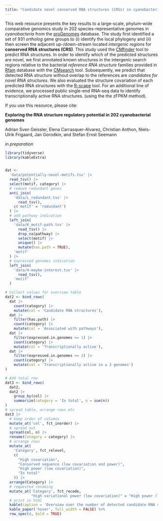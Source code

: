 ```yaml
---
title: "Candidate novel conserved RNA structures (CRSs) in cyanobacteria"
---
```


This web resource presents the key results to 
a large-scale, phylum-wide comparative genomics study in
202 species-representative genomes in *cyanobacteria* from
the
[proGenomes](https://progenomes.embl.de/) database.
The study first identified a set of 931 *ortholog* gene groups to
(i) identify the local phylogeny and (ii) then screen the
adjacent up-/down-stream located *intergenic regions*
for **conserved RNA structures (CRS)**.
This study used the
[CMfinder](https://sourceforge.net/projects/weinberg-cmfinder/)
tool to predict RNA structures.
In order to identify which of the predicted structures are novel,
we first annotated known structures in the intergenic search regions
relative to the bacterial *reference RNA structure* families provided in
[Rfam](https://rfam.org/) database with
the 
[CMsearch](http://eddylab.org/infernal/) tool.
Subsequently, we predict that detected RNA structure without
overlap to the references are *candidates for novel RNA structures*.
We also evaluated the structure covariation of each predicted
RNA structures with the
[R-scape](http://eddylab.org/R-scape/) tool.
For an additional line of evidence, we
processed public single-end RNA-seq data to 
identify transcriptionally active RNA structures.
(using the the zFPKM method).

If you use this resource, please cite:

**Exploring the RNA structure regulatory potential in 202 cyanobacterial genomes**

Adrian Sven Geissler, Elena Carrasquer-Alvarez, Christian Anthon, Niels-Ulrik Frigaard, Jan Gorodkin, and Stefan Ernst Seemann

*in preparation*

```r
library(tidyverse)
library(kableExtra)


dat <-
  'data/potentially-novel-motifs.tsv' |>
  read_tsv() |>
  select(motif, category) |>
  # remove redundant genes
  anti_join(
    'data/L_redundant.tsv' |>
      read_tsv(),
    c('motif' = 'redundant')
  ) |>
  # add pathway indication
  left_join(
    'data/K_motif-path.tsv' |>
      read_tsv() |> 
      drop_na(pathway) |>
      select(motif) |>
      unique() |>
      mutate(has.path = TRUE),
    'motif'
  ) |>
  # expressed genomes indication
  left_join(
    'data/4-maybe-interest.tsv' |>
      read_tsv(),
    'motif'
  )

# Collect values for overview table
dat2 <- bind_rows(
  dat |>
    count(category) |>
    mutate(col = 'Candidate RNA structures'),
  dat |>
    filter(has.path) |>
    count(category) |>
    mutate(col = 'Associated with pathways'),
  dat |>
    filter(expressed.in.genomes >= 1) |>
    count(category) |>
    mutate(col = 'Transcriptionally active'),
  dat |>
    filter(expressed.in.genomes >= 2) |>
    count(category) |>
    mutate(col = 'Transcriptionally active in ≥ 2 genomes')
)

# Add total row
dat3 <- bind_rows(
  dat2,
  dat2 |>
    group_by(col) |>
    summarize(category = 'In total', n = sum(n))
)
# spread table, arrange rows etc
dat3 |>
  # keep order of columns
  mutate_at('col', fct_inorder) |>
  # spread out
  spread(col, n) |>
  rename(Category = category) |>
  # arrange rows
  mutate_at(
    'Category', fct_relevel,
    c(
      "High covariation", 
      "Conserved sequence (low covariation and power)",
      "High power (low covariation)",
      "In total"
    )) |>
  arrange(Category) |>
  # requested renaming
  mutate_at('Category', fct_recode,
            "High variational power (low covariation)" = "High power (low covariation)") |>
  # print in html
  kable(caption = 'Overview over the number of detected candidate RNA structures') %>%
  kable_paper('hover', full_width = FALSE) %>%
  row_spec(4, bold = TRUE)

```
